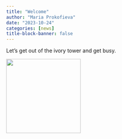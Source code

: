 ```yaml
---
title: "Welcome"
author: "Maria Prokofieva"
date: "2023-10-24"
categories: [news]
title-block-banner: false
---
```


Let's get out of the ivory tower and get busy.

![](img.jpeg){fig-align="center" width="200"}
